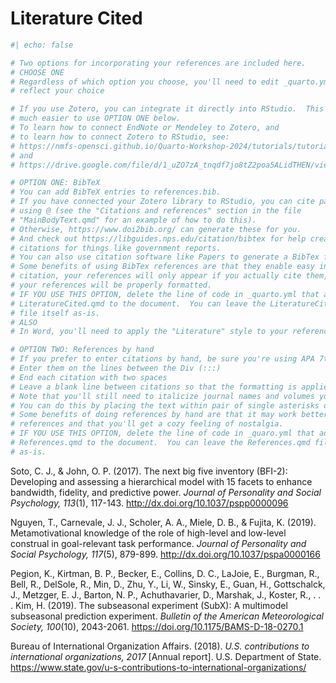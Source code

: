 # Literature Cited {.unnumbered}

```r
#| echo: false

# Two options for incorporating your references are included here.  
# CHOOSE ONE
# Regardless of which option you choose, you'll need to edit _quarto.yml to 
# reflect your choice

# If you use Zotero, you can integrate it directly into RStudio.  This makes it
# much easier to use OPTION ONE below.
# To learn how to connect EndNote or Mendeley to Zotero, and 
# to learn how to connect Zotero to RStudio, see:
# https://nmfs-opensci.github.io/Quarto-Workshop-2024/tutorials/tutorial-6.html
# and 
# https://drive.google.com/file/d/1_uZO7zA_tnqdf7jo8tZ2poa5ALidTHEN/view

# OPTION ONE: BibTeX
# You can add BibTeX entries to references.bib.  
# If you have connected your Zotero library to RStudio, you can cite papers
# using @ (see the "Citations and references" section in the file 
# "MainBodyText.qmd" for an example of how to do this).
# Otherwise, https://www.doi2bib.org/ can generate these for you.  
# And check out https://libguides.nps.edu/citation/bibtex for help creating 
# citations for things like government reports.
# You can also use citation software like Papers to generate a BibTex file.  
# Some benefits of using BibTex references are that they enable easy in-text
# citation, your references will only appear if you actually cite them, and
# your references will be properly formatted.
# IF YOU USE THIS OPTION, delete the line of code in _quarto.yml that adds
# LiteratureCited.qmd to the document.  You can leave the LiteratureCited.qmd 
# file itself as-is.
# ALSO
# In Word, you'll need to apply the "Literature" style to your references.

# OPTION TWO: References by hand
# If you prefer to enter citations by hand, be sure you're using APA 7th edition.
# Enter them on the lines between the Div (:::)
# End each citation with two spaces
# Leave a blank line between citations so that the formatting is applied correctly.
# Note that you'll still need to italicize journal names and volumes yourself.
# You can do this by placing the text within pair of single asterisks or underscores.
# Some benefits of doing references by hand are that it may work better for obscure
# references and that you'll get a cozy feeling of nostalgia.
# IF YOU USE THIS OPTION, delete the line of code in _quaro.yml that adds 
# References.qmd to the document.  You can leave the References.qmd file itself
# as-is.
```

::: {custom-style="Literature"}
Soto, C. J., & John, O. P. (2017). The next big five inventory (BFI-2): Developing and assessing a hierarchical model with 15 facets to enhance bandwidth, fidelity, and predictive power. *Journal of Personality and Social Psychology, 113*(1), 117-143. <http://dx.doi.org/10.1037/pspp0000096>

Nguyen, T., Carnevale, J. J., Scholer, A. A., Miele, D. B., & Fujita, K. (2019). Metamotivational knowledge of the role of high-level and low-level construal in goal-relevant task performance. _Journal of Personality and Social Psychology, 117_(5), 879-899. <http://dx.doi.org/10.1037/pspa0000166>

Pegion, K., Kirtman, B. P., Becker, E., Collins, D. C., LaJoie, E., Burgman, R., Bell, R., DelSole, R., Min, D., Zhu, Y., Li, W., Sinsky, E., Guan, H., Gottschalck, J., Metzger, E. J., Barton, N. P., Achuthavarier, D., Marshak, J., Koster, R., . . . Kim, H. (2019). The subseasonal experiment (SubX): A multimodel subseasonal prediction experiment. *Bulletin of the American Meteorological Society, 100*(10), 2043-2061. <https://doi.org/10.1175/BAMS-D-18-0270.1>

Bureau of International Organization Affairs. (2018). _U.S. contributions to international organizations, 2017_ \[Annual report\]. U.S. Department of State. <https://www.state.gov/u-s-contributions-to-international-organizations/>
:::